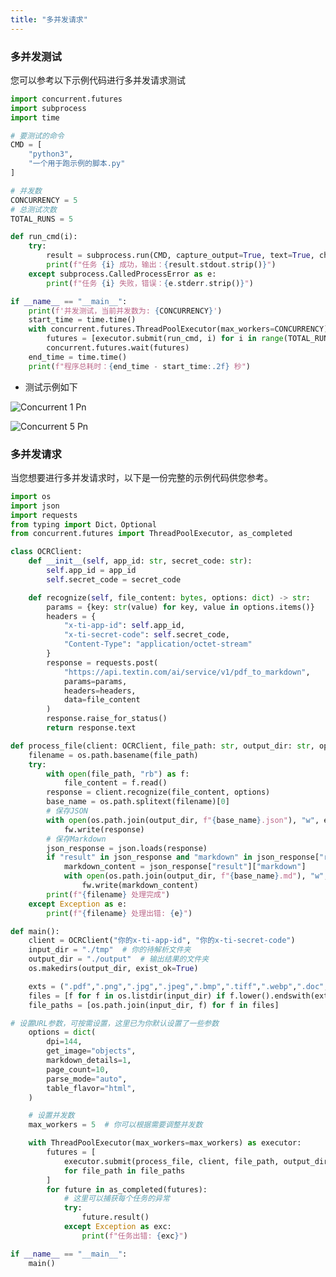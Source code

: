 ```yaml
---
title: "多并发请求"
---
```


### 多并发测试

您可以参考以下示例代码进行多并发请求测试

```python
import concurrent.futures
import subprocess
import time

# 要测试的命令
CMD = [
    "python3",
    "一个用于跑示例的脚本.py" 
]

# 并发数
CONCURRENCY = 5
# 总测试次数
TOTAL_RUNS = 5

def run_cmd(i):
    try:
        result = subprocess.run(CMD, capture_output=True, text=True, check=True)
        print(f"任务 {i} 成功，输出：{result.stdout.strip()}")
    except subprocess.CalledProcessError as e:
        print(f"任务 {i} 失败，错误：{e.stderr.strip()}")

if __name__ == "__main__":
    print(f'并发测试，当前并发数为: {CONCURRENCY}')
    start_time = time.time()
    with concurrent.futures.ThreadPoolExecutor(max_workers=CONCURRENCY) as executor:
        futures = [executor.submit(run_cmd, i) for i in range(TOTAL_RUNS)]
        concurrent.futures.wait(futures)
    end_time = time.time()
    print(f"程序总耗时：{end_time - start_time:.2f} 秒")
```

- 测试示例如下

![Concurrent 1 Pn](/images/concurrent-1.png)

![Concurrent 5 Pn](/images/concurrent-5.png)

### 多并发请求

当您想要进行多并发请求时，以下是一份完整的示例代码供您参考。

```python
import os
import json
import requests
from typing import Dict，Optional
from concurrent.futures import ThreadPoolExecutor, as_completed

class OCRClient:
    def __init__(self, app_id: str, secret_code: str):
        self.app_id = app_id
        self.secret_code = secret_code

    def recognize(self, file_content: bytes, options: dict) -> str:
        params = {key: str(value) for key, value in options.items()}
        headers = {
            "x-ti-app-id": self.app_id,
            "x-ti-secret-code": self.secret_code,
            "Content-Type": "application/octet-stream"
        }
        response = requests.post(
            "https://api.textin.com/ai/service/v1/pdf_to_markdown",
            params=params,
            headers=headers,
            data=file_content
        )
        response.raise_for_status()
        return response.text

def process_file(client: OCRClient, file_path: str, output_dir: str, options: dict):
    filename = os.path.basename(file_path)
    try:
        with open(file_path, "rb") as f:
            file_content = f.read()
        response = client.recognize(file_content, options)
        base_name = os.path.splitext(filename)[0]
        # 保存JSON
        with open(os.path.join(output_dir, f"{base_name}.json"), "w", encoding="utf-8") as fw:
            fw.write(response)
        # 保存Markdown
        json_response = json.loads(response)
        if "result" in json_response and "markdown" in json_response["result"]:
            markdown_content = json_response["result"]["markdown"]
            with open(os.path.join(output_dir, f"{base_name}.md"), "w", encoding="utf-8") as fw:
                fw.write(markdown_content)
        print(f"{filename} 处理完成")
    except Exception as e:
        print(f"{filename} 处理出错: {e}")

def main():
    client = OCRClient("你的x-ti-app-id", "你的x-ti-secret-code")
    input_dir = "./tmp"  # 你的待解析文件夹
    output_dir = "./output"  # 输出结果的文件夹
    os.makedirs(output_dir, exist_ok=True)

    exts = (".pdf",".png",".jpg",".jpeg",".bmp",".tiff",".webp",".doc",".docx",".html",".mhtml",".xls",".xlsx",".csv",".ppt",".pptx",".txt")
    files = [f for f in os.listdir(input_dir) if f.lower().endswith(exts)]
    file_paths = [os.path.join(input_dir, f) for f in files]

# 设置URL参数，可按需设置，这里已为你默认设置了一些参数
    options = dict(
        dpi=144,
        get_image="objects",
        markdown_details=1,
        page_count=10,
        parse_mode="auto",
        table_flavor="html",
    )

    # 设置并发数
    max_workers = 5  # 你可以根据需要调整并发数

    with ThreadPoolExecutor(max_workers=max_workers) as executor:
        futures = [
            executor.submit(process_file, client, file_path, output_dir, options)
            for file_path in file_paths
        ]
        for future in as_completed(futures):
            # 这里可以捕获每个任务的异常
            try:
                future.result()
            except Exception as exc:
                print(f"任务出错: {exc}")

if __name__ == "__main__":
    main()
```